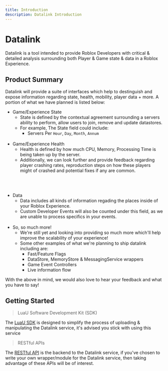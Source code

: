 ```yaml
---
title: Introduction
description: Datalink Introduction
---
```



# Datalink
Datalink is a tool intended to provide Roblox Developers with critical & detailed analysis surrounding both Player & Game state & data in a Roblox Experience.

## Product Summary
Datalink will provide a suite of interfaces which help to destinguish and expose information regarding state, health, mobility, player data + more. A portion of what we have planned is listed below:

- Game/Experience State
	- State is defined by the contextual agreement surrounding a servers ability to perform, allow users to join, remove and update datastores. 
	- For example, The State field could include:
		- Servers Per `Hour`, `Day`, `Month`, `Annum`
<br> </br>
- Game/Experience Health
	- Health is defined by how much CPU, Memory, Processing Time is being taken up by the server.
	- Additionally, we can look further and provide feedback regarding player crashing rates, reproduction steps on how these players might of crashed and potential fixes if any are common.

<br> </br>
- Data
	- Data includes all kinds of information regading the places inside of your Roblox Experience.
	- Custom Developer Events will also be counted under this field, as we are unable to process specifics in your events.
<br> </br>
- So, so much more!
	- We're still yet and looking into providing so much more which'll help improve the scalability of your experience!
	- Some other examples of what we're planning to ship datalink including are:
		- Fast/Feature Flags
		- DataStore, MemoryStore & MessagingService wrappers
		- Game Event Controllers
		- Live information flow

With the above in mind, we would also love to hear your feedback and what you have to say!

## Getting Started
> LuaU Software Development Kit (SDK)

The [LuaU SDK](https://docs.datalink.dev/sdks/installation) is designed to simplify the process of uploading & manipulating the Datalink service, it's advised you stick with using this service

> RESTful APIs

The [RESTful API](https://docs.datalink.dev/reference/api_reference/overview) is the backend to the Datalink service, if you've chosen to write your own wrapper/module for the Datalink service, then taking advantage of these APIs will be of interest.
